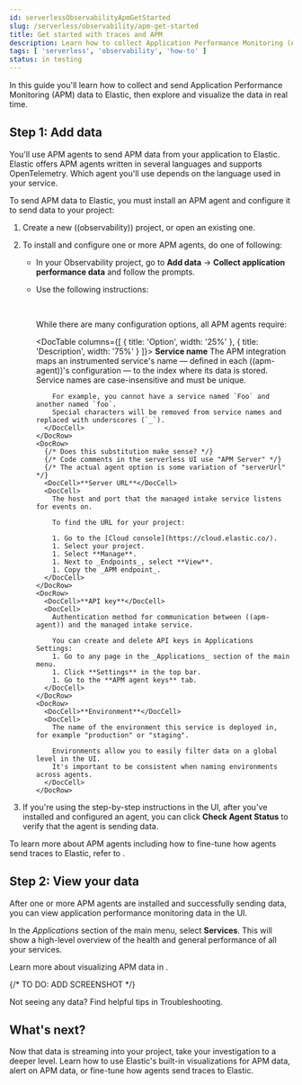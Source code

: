 ```yaml
---
id: serverlessObservabilityApmGetStarted
slug: /serverless/observability/apm-get-started
title: Get started with traces and APM
description: Learn how to collect Application Performance Monitoring (APM) data and visualize it in real time. 
tags: [ 'serverless', 'observability', 'how-to' ]
status: in testing
---
```




<Testing />

<div id="ingest-traces"></div>


In this guide you'll learn how to collect and send Application Performance Monitoring (APM) data
to Elastic, then explore and visualize the data in real time.

<div id="add-apm-integration-agents"></div>

## Step 1: Add data

You'll use APM agents to send APM data from your application to Elastic. Elastic offers APM agents
written in several languages and supports OpenTelemetry. Which agent you'll use depends on the language used in your service.

To send APM data to Elastic, you must install an APM agent and configure it to send data to
your project:

1. <DocLink id="serverlessObservabilityCreateAnObservabilityProject">Create a new ((observability)) project</DocLink>, or open an existing one.
1. To install and configure one or more APM agents, do one of following:
    * In your Observability project, go to **Add data** -> **Collect application performance data** and follow the prompts.
    * Use the following instructions:

        <DocTabs hasBorder>
          <DocTab name="Java"><Java /></DocTab>
          <DocTab name="Node.js"><Node /></DocTab>
          <DocTab name="Python"><Python /></DocTab>
          <DocTab name="Ruby"><Ruby /></DocTab>
          <DocTab name="Go"><Go /></DocTab>
          <DocTab name=".NET"><Net /></DocTab>
          <DocTab name="PHP"><Php /></DocTab>
          <DocTab name="OpenTelemetry"><OpenTelemetry /></DocTab>
        </DocTabs>

        <br />

        While there are many configuration options, all APM agents require:

        <DocTable columns={[
          { title: 'Option', width: '25%' },
          { title: 'Description', width: '75%' }
        ]}>
          <DocRow>
            <DocCell>**Service name**</DocCell>
            <DocCell>
              The APM integration maps an instrumented service's name &mdash; defined in
              each ((apm-agent))'s configuration &mdash; to the index where its data is stored.
              Service names are case-insensitive and must be unique.
              
              For example, you cannot have a service named `Foo` and another named `foo`.
              Special characters will be removed from service names and replaced with underscores (`_`).
            </DocCell>
          </DocRow>
          <DocRow>
            {/* Does this substitution make sense? */}
            {/* Code comments in the serverless UI use "APM Server" */}
            {/* The actual agent option is some variation of "serverUrl" */}
            <DocCell>**Server URL**</DocCell>
            <DocCell>
              The host and port that the managed intake service listens for events on.

              To find the URL for your project:
              
              1. Go to the [Cloud console](https://cloud.elastic.co/).
              1. Select your project.
              1. Select **Manage**.
              1. Next to _Endpoints_, select **View**.
              1. Copy the _APM endpoint_.
            </DocCell>
          </DocRow>
          <DocRow>
            <DocCell>**API key**</DocCell>
            <DocCell>
              Authentication method for communication between ((apm-agent)) and the managed intake service.
              
              You can create and delete API keys in Applications Settings:
              1. Go to any page in the _Applications_ section of the main menu.
              1. Click **Settings** in the top bar.
              1. Go to the **APM agent keys** tab.
            </DocCell>
          </DocRow>
          <DocRow>
            <DocCell>**Environment**</DocCell>
            <DocCell>
              The name of the environment this service is deployed in, for example "production" or "staging".

              Environments allow you to easily filter data on a global level in the UI.
              It's important to be consistent when naming environments across agents.
            </DocCell>
          </DocRow>
        </DocTable>

1. If you're using the step-by-step instructions in the UI, after you've installed and configured an agent,
you can click **Check Agent Status** to verify that the agent is sending data.

To learn more about APM agents including how to fine-tune how agents send traces to Elastic,
refer to <DocLink id="serverlessObservabilityApmSendTracesToElastic" />.

<div id="view-apm-integration-data"></div>

## Step 2: View your data

After one or more APM agents are installed and successfully sending data, you can view
application performance monitoring data in the UI.

In the _Applications_ section of the main menu, select **Services**.
This will show a high-level overview of the health and general performance of all your services.

Learn more about visualizing APM data in <DocLink id="serverlessObservabilityApmViewAndAnalyzeTraces" />.

{/* TO DO: ADD SCREENSHOT */}

<DocCallOut title="Tip">
Not seeing any data? Find helpful tips in <DocLink id="serverlessObservabilityApmTroubleshooting">Troubleshooting</DocLink>.
</DocCallOut>

## What's next?

Now that data is streaming into your project, take your investigation to a
deeper level. Learn how to use <DocLink id="serverlessObservabilityApmViewAndAnalyzeTraces">Elastic's built-in visualizations for APM data</DocLink>,
<DocLink id="serverlessObservabilityAlerting">alert on APM data</DocLink>,
or <DocLink id="serverlessObservabilityApmSendTracesToElastic">fine-tune how agents send traces to Elastic</DocLink>.


<Feedback slug="/serverless/observability/apm-get-started" filepath="docs/apm/apm-get-started.mdx" />
